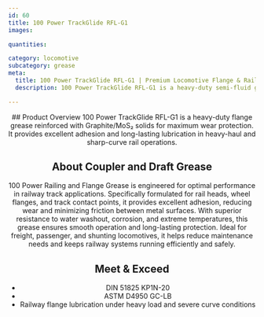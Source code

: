 ```yaml
---
id: 60
title: 100 Power TrackGlide RFL-G1
images:

quantities:

category: locomotive
subcategory: grease
meta:
  title: 100 Power TrackGlide RFL-G1 | Premium Locomotive Flange & Rail Grease
  description: 100 Power TrackGlide RFL-G1 is a heavy-duty semi-fluid grease reinforced with Graphite/MoS₂ solids for locomotive rail flanges and track contact points. It provides excellent adhesion, wear protection, and long-lasting lubrication in heavy-haul, sharp-curve, and high-load rail operations. Meets DIN 51825 KP1N-20 and ASTM D4950 GC-LB standards for reliable performance in freight, passenger, and shunting locomotives.

---
```


<Header>
  ## Product Overview
 100 Power TrackGlide RFL-G1 is a heavy-duty flange grease reinforced with Graphite/MoS₂ solids for maximum wear protection. It provides excellent adhesion and long-lasting lubrication in heavy-haul and sharp-curve rail operations.

  ## About Coupler and Draft Grease
  100 Power Railing and Flange Grease is engineered for optimal performance in railway track applications. Specifically formulated for rail heads, wheel flanges, and track contact points, it provides excellent adhesion, reducing wear and minimizing friction between metal surfaces. With superior resistance to water washout, corrosion, and extreme temperatures, this grease ensures smooth operation and long-lasting protection. Ideal for freight, passenger, and shunting locomotives, it helps reduce maintenance needs and keeps railway systems running efficiently and safely.

  ## Meet & Exceed
 - DIN 51825 KP1N-20
 - ASTM D4950 GC-LB
 - Railway flange lubrication under heavy load and severe curve conditions

</Header>
